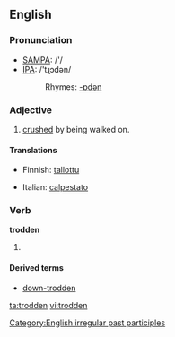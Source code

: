 ==English==

===Pronunciation===
*[[w:SAMPA|SAMPA]]: /'/
*[[w:IPA|IPA]]: /'tɻɔdən/
*:Rhymes: [[Rhymes:English:-ɒdən|-ɒdən]]

===Adjective===
{{en-adj}}
# [[crushed]] by being walked on.

====Translations====
{{trans-top|crushed by being walked on}}
*Finnish: [[tallottu]]
{{trans-mid}}
*Italian: [[calpestato]]
{{trans-bottom}}

===Verb===
'''trodden'''
# {{past participle of|tread}}

====Derived terms====
*[[down-trodden]]

[[Category:English irregular past participles]]

[[ta:trodden]]
[[vi:trodden]]